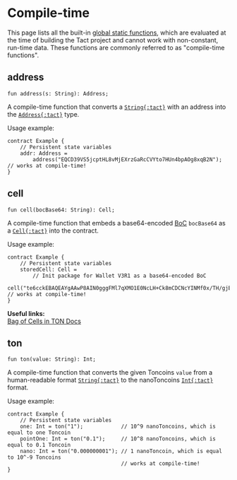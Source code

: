 # Compile-time


This page lists all the built-in [global static functions](/book/functions#global-static-functions), which are evaluated at the time of building the Tact project and cannot work with non-constant, run-time data. These functions are commonly referred to as "compile-time functions".

## address

```tact
fun address(s: String): Address;
```

A compile-time function that converts a [`String{:tact}`][p] with an address into the [`Address{:tact}`][p] type.

Usage example:

```tact
contract Example {
    // Persistent state variables
    addr: Address =
        address("EQCD39VS5jcptHL8vMjEXrzGaRcCVYto7HUn4bpAOg8xqB2N"); // works at compile-time!
}
```

## cell

```tact
fun cell(bocBase64: String): Cell;
```

A compile-time function that embeds a base64-encoded [BoC](https://docs.ton.org/develop/data-formats/cell-boc#bag-of-cells) `bocBase64` as a [`Cell{:tact}`][p] into the contract.

Usage example:

```tact
contract Example {
    // Persistent state variables
    storedCell: Cell =
        // Init package for Wallet V3R1 as a base64-encoded BoC
        cell("te6cckEBAQEAYgAAwP8AIN0gggFMl7qXMO1E0NcLH+Ck8mCDCNcYINMf0x/TH/gjE7vyY+1E0NMf0x/T/9FRMrryoVFEuvKiBPkBVBBV+RDyo/gAkyDXSpbTB9QC+wDo0QGkyMsfyx/L/8ntVD++buA="); // works at compile-time!
}
```

<Callout>

  **Useful links:**\
  [Bag of Cells in TON Docs](https://docs.ton.org/develop/data-formats/cell-boc#bag-of-cells)

</Callout>

## ton

```tact
fun ton(value: String): Int;
```

A compile-time function that converts the given Toncoins `value` from a human-readable format [`String{:tact}`][p] to the nanoToncoins [`Int{:tact}`][int] format.

Usage example:

```tact
contract Example {
    // Persistent state variables
    one: Int = ton("1");            // 10^9 nanoToncoins, which is equal to one Toncoin
    pointOne: Int = ton("0.1");     // 10^8 nanoToncoins, which is equal to 0.1 Toncoin
    nano: Int = ton("0.000000001"); // 1 nanoToncoin, which is equal to 10^-9 Toncoins
                                    // works at compile-time!
}
```

[p]: /book/types#primitive-types
[bool]: /book/types#booleans
[int]: /book/integers
